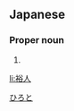 ==Japanese==
{{ja-kanjitab|裕|人}}

===Proper noun===
{{ja-pos|proper|ひろと}}

# {{given name|male|lang=ja}}

[[Category:Japanese male given names|ひろと]]

[[li:裕人]]